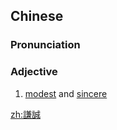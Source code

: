 {{also|谦诚}}
==Chinese==
{{zh-forms|s=谦诚}}

===Pronunciation===
{{zh-pron
|m=qiānchéng
|c=him1 sing4
|cat=a
}}

===Adjective===
{{zh-adj}}

# [[modest]] and [[sincere]]

[[zh:謙誠]]